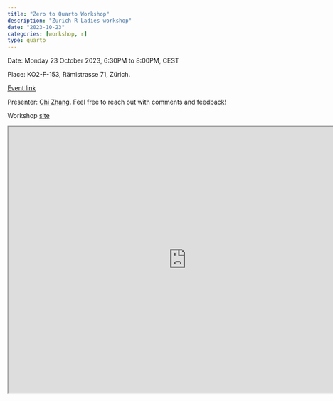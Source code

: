 ```yaml
---
title: "Zero to Quarto Workshop"
description: "Zurich R Ladies workshop"
date: "2023-10-23"
categories: [workshop, r]
type: quarto
---
```


Date: Monday 23 October 2023, 6:30PM to 8:00PM, CEST 

Place: KO2-F-153, Rämistrasse 71, Zürich.

[Event link](https://www.meetup.com/rladies-zurich/events/296330423/)

Presenter: [Chi Zhang](https://andreaczhang.github.io). Feel free to reach out with comments and feedback!

Workshop [site](https://andreaczhang.github.io/workshop-02quarto/)

<iframe class="slide-deck" style="width:800px; height:600px" src="https://andreaczhang.github.io/slides-02quarto/"></iframe>
